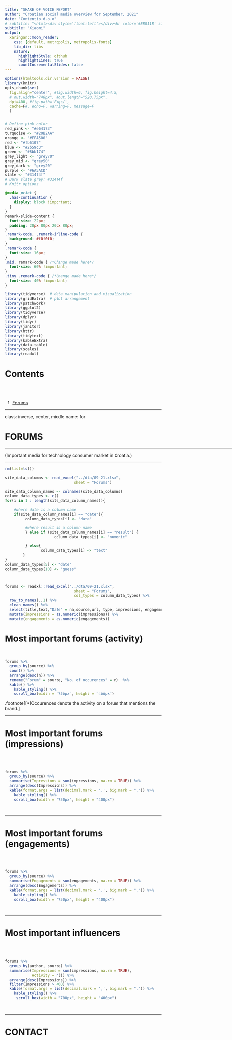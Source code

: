 ```yaml
---
title: "SHARE OF VOICE REPORT"
author: "Croatian social media overview for September, 2021"
date: "Contentio d.o.o"
# subtitle: "<html><div style='float:left'></div><hr color='#EB811B' size=1px width=796px></html>"
subtitle: "Xiaomi"
output:
  xaringan::moon_reader:
    css: [default, metropolis, metropolis-fonts] 
    lib_dir: libs
    nature:
      highlightStyle: github
      highlightLines: true
      countIncrementalSlides: false
---
```


```r
options(htmltools.dir.version = FALSE)
library(knitr)
opts_chunk$set(
  fig.align="center", #fig.width=6, fig.height=4.5, 
  # out.width="748px", #out.length="520.75px",
  dpi=400, #fig.path='Figs/',
  cache=F#, echo=F, warning=F, message=F
  )


# Define pink color
red_pink <- "#e64173"
turquoise <- "#20B2AA"
orange <- "#FFA500"
red <- "#fb6107"
blue <- "#2b59c3"
green <- "#8bb174"
grey_light <- "grey70"
grey_mid <- "grey50"
grey_dark <- "grey20"
purple <- "#6A5ACD"
slate <- "#314f4f"
# Dark slate grey: #314f4f
# Knitr options

```

```css
@media print {
  .has-continuation {
    display: block !important;
  }
}
remark-slide-content {
  font-size: 22px;
  padding: 20px 80px 20px 80px;
}
.remark-code, .remark-inline-code {
  background: #f0f0f0;
}
.remark-code {
  font-size: 16px;
}
.mid. remark-code { /*Change made here*/
  font-size: 60% !important;
}
.tiny .remark-code { /*Change made here*/
  font-size: 40% !important;
}
```

```r


library(tidyverse)  # data manipulation and visualization
library(gridExtra)  # plot arrangement
library(patchwork)
library(ggplot2)
library(tidyverse)
library(dplyr)
library(tidyr)
library(janitor)
library(httr)
library(tidytext)
library(kableExtra)
library(data.table)
library(scales)
library(readxl)


```


# Contents

<br>
<br>



1. [Forums](#for)

---

class: inverse, center, middle
name: for

# FORUMS

<html><div style='float:left'></div><hr color='#EB811B' size=1px width=796px></html>

(Important media for technology consumer market in Croatia.)

---


```r

rm(list=ls())

site_data_columns <- read_excel("../dta/09-21.xlsx",
                               sheet = "Forums")

site_data_column_names <- colnames(site_data_columns)
column_data_types <- c()
for(i in 1 : length(site_data_column_names)){  

    #where date is a column name
    if(site_data_column_names[i] == "date"){
         column_data_types[i] <- "date"

         #where result is a column name
         } else if (site_data_column_names[i] == "result") {
                      column_data_types[i] <- "numeric"

         } else{
                column_data_types[i] <- "text"
        }
}
column_data_types[5] <- "date"
column_data_types[10] <- "guess"



forums <- readxl::read_excel("../dta/09-21.xlsx",
                               sheet = "Forums",
                               col_types = column_data_types) %>% 
  row_to_names(.,1) %>% 
  clean_names() %>%
  select(title,text,"Date" = na,source,url, type, impressions, engagements, author) %>%
  mutate(impressions = as.numeric(impressions)) %>%
  mutate(engagements = as.numeric(engagements))


```

# Most important forums (activity)
<br>

```r

forums %>%
  group_by(source) %>%
  count() %>%
  arrange(desc(n)) %>%
  rename("Forum" = source, "No. of occurences" = n)  %>% 
  kable() %>%
    kable_styling() %>%
    scroll_box(width = "750px", height = "400px")

```

.footnote[[*]Occurences denote the activity on a forum that mentions the brand.]

---

# Most important forums (impressions)
<br>
<br>

```r

forums %>%
  group_by(source) %>%
  summarise(Impressions = sum(impressions, na.rm = TRUE)) %>%
  arrange(desc(Impressions)) %>% 
  kable(format.args = list(decimal.mark = ',', big.mark = ".")) %>%
    kable_styling() %>%
    scroll_box(width = "750px", height = "400px")
  
  
```

---

# Most important forums (engagements)
<br>
<br>

```r

forums %>%
  group_by(source) %>%
  summarise(Engagements = sum(engagements, na.rm = TRUE)) %>%
  arrange(desc(Engagements)) %>% 
  kable(format.args = list(decimal.mark = ',', big.mark = ".")) %>%
    kable_styling() %>%
    scroll_box(width = "750px", height = "400px")
  
  
```


---

# Most important influencers
<br>
<br>


```r

forums %>%
  group_by(author, source) %>%
  summarise(Impressions = sum(impressions, na.rm = TRUE),
            Activity = n()) %>%
  arrange(desc(Impressions)) %>%
  filter(Impressions > 400) %>% 
  kable(format.args = list(decimal.mark = ',', big.mark = ".")) %>%
    kable_styling() %>%
     scroll_box(width = "700px", height = "400px")
  
  
```





---

# CONTACT






























































